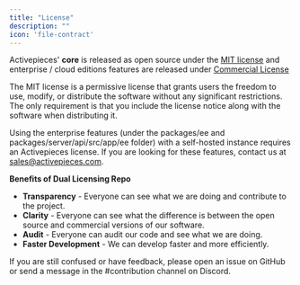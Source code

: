 ```yaml
---
title: "License"
description: ""
icon: 'file-contract'
---
```


Activepieces' **core** is released as open source under the [MIT license](https://github.com/activepieces/activepieces/blob/main/LICENSE) and enterprise / cloud editions features are released under [Commercial License](https://github.com/activepieces/activepieces/blob/main/LICENSE.enterprise)

The MIT license is a permissive license that grants users the freedom to use, modify, or distribute the software without any significant restrictions. The only requirement is that you include the license notice along with the software when distributing it.

Using the enterprise features (under the packages/ee and packages/server/api/src/app/ee folder) with a self-hosted instance requires an Activepieces license. If you are looking for these features, contact us at [sales@activepieces.com](mailto:sales@activepieces.com).

**Benefits of Dual Licensing Repo**

- **Transparency** - Everyone can see what we are doing and contribute to the project.
- **Clarity** - Everyone can see what the difference is between the open source and commercial versions of our software.
- **Audit** - Everyone can audit our code and see what we are doing.
- **Faster Development** - We can develop faster and more efficiently.

<Tip>
If you are still confused or have feedback, please open an issue on GitHub or send a message in the #contribution channel on Discord.
</Tip>
